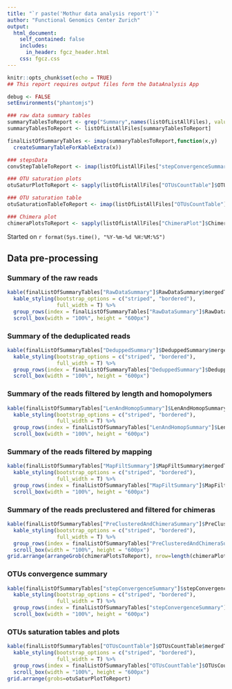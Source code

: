 ```yaml
---
title: "`r paste('Mothur data analysis report')`"
author: "Functional Genomics Center Zurich"
output: 
  html_document:
    self_contained: false
    includes:
      in_header: fgcz_header.html
    css: fgcz.css
---
```


```r
knitr::opts_chunk$set(echo = TRUE)
## This report requires output files form the DataAnalysis App

debug <- FALSE
setEnvironments("phantomjs")
```

```r
### raw data summary tables
summaryTablesToReport <- grep("Summary",names(listOfListAllFiles), value = T) 
summaryTablesToReport <- listOfListAllFiles[summaryTablesToReport]

finalListOfSummaryTables <- imap(summaryTablesToReport,function(x,y)
  createSummaryTableForKableExtra(x))

### stepsData
convStepTableToReport <- imap(listOfListAllFiles["stepConvergenceSummary"], function(x,y) createStepConvTableForKableExtra(x))

### OTU saturation plots
otuSaturPlotToReport <- sapply(listOfListAllFiles["OTUsCountTable"]$OTUsCountTable,createSaturationPlotsForReport)

### OTU saturation table 
otuSaturationTableToReport <- imap(listOfListAllFiles["OTUsCountTable"], function(x,y) createSaturationTableForKableExtra(x)) 

### Chimera plot
chimeraPlotsToReport <- sapply(listOfListAllFiles["ChimeraPlot"]$ChimeraPlot,createChimeraSummaryPlotsForReport)
```

Started on `r format(Sys.time(), "%Y-%m-%d %H:%M:%S")`

## Data pre-processing {.tabset}

### Summary of the raw reads
```r
kable(finalListOfSummaryTables["RawDataSummary"]$RawDataSummary$mergedTable, escape=TRUE, row.names=FALSE, format="html") %>%
  kable_styling(bootstrap_options = c("striped", "bordered"),
                full_width = T) %>%
  group_rows(index = finalListOfSummaryTables["RawDataSummary"]$RawDataSummary$aboveHeader) %>%
  scroll_box(width = "100%", height = "600px")
```

### Summary of the deduplicated reads
```r
kable(finalListOfSummaryTables["DeduppedSummary"]$DeduppedSummary$mergedTable, escape=TRUE, row.names=FALSE, format="html") %>%
  kable_styling(bootstrap_options = c("striped", "bordered"),
                full_width = T) %>%
  group_rows(index = finalListOfSummaryTables["DeduppedSummary"]$DeduppedSummary$aboveHeader) %>%
  scroll_box(width = "100%", height = "600px")
```

### Summary of the reads filtered by length and homopolymers
```r
kable(finalListOfSummaryTables["LenAndHomopSummary"]$LenAndHomopSummary$mergedTable, escape=TRUE, row.names=FALSE, format="html") %>%
  kable_styling(bootstrap_options = c("striped", "bordered"),
                full_width = T) %>%
  group_rows(index = finalListOfSummaryTables["LenAndHomopSummary"]$LenAndHomopSummary$aboveHeader) %>%
  scroll_box(width = "100%", height = "600px")
```

### Summary of the  reads filtered by mapping
```r
kable(finalListOfSummaryTables["MapFiltSummary"]$MapFiltSummary$mergedTable, escape=TRUE, row.names=FALSE, format="html") %>%
  kable_styling(bootstrap_options = c("striped", "bordered"),
                full_width = T) %>%
  group_rows(index = finalListOfSummaryTables["MapFiltSummary"]$MapFiltSummary$aboveHeader) %>%
  scroll_box(width = "100%", height = "600px")
```

### Summary of the reads preclustered and filtered for chimeras
```r
kable(finalListOfSummaryTables["PreClusteredAndChimeraSummary"]$PreClusteredAndChimeraSummary$mergedTable, escape=TRUE, row.names=FALSE, format="html") %>%
  kable_styling(bootstrap_options = c("striped", "bordered"),
                full_width = T) %>%
  group_rows(index = finalListOfSummaryTables["PreClusteredAndChimeraSummary"]$PreClusteredAndChimeraSummary$aboveHeader) %>%
  scroll_box(width = "100%", height = "600px")
grid.arrange(arrangeGrob(chimeraPlotsToReport), nrow=length(chimeraPlotsToReport))
```

### OTUs convergence summary
```r
kable(finalListOfSummaryTables["stepConvergenceSummary"]$stepConvergenceSummary$mergedTable, escape=TRUE, row.names=FALSE, format="html") %>%
  kable_styling(bootstrap_options = c("striped", "bordered"),
                full_width = T) %>%
  group_rows(index = finalListOfSummaryTables["stepConvergenceSummary"]$stepConvergenceSummary$aboveHeader) %>%
  scroll_box(width = "100%", height = "600px")
```

### OTUs saturation tables and plots
```r
kable(finalListOfSummaryTables["OTUsCountTable"]$OTUsCountTable$mergedTable, escape=TRUE, row.names=FALSE, format="html") %>%
  kable_styling(bootstrap_options = c("striped", "bordered"),
                full_width = T) %>%
  group_rows(index = finalListOfSummaryTables["OTUsCountTable"]$OTUsCountTable$aboveHeader) %>%
  scroll_box(width = "100%", height = "600px")
grid.arrange(grobs=otuSaturPlotToReport)
```